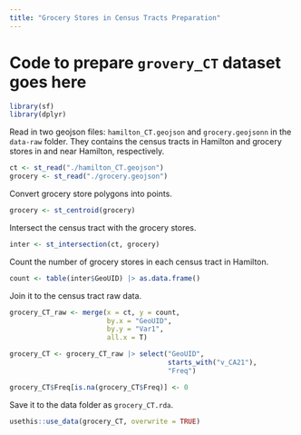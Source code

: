 ```yaml
---
title: "Grocery Stores in Census Tracts Preparation"
---
```


# Code to prepare `grovery_CT` dataset goes here

```r
library(sf)
library(dplyr)
```

Read in two geojson files: `hamilton_CT.geojson` and `grocery.geojsonn` in the `data-raw` folder. They contains the census tracts in Hamilton and grocery stores in and near Hamilton, respectively.

```r
ct <- st_read("./hamilton_CT.geojson")
grocery <- st_read("./grocery.geojson")
```

Convert grocery store polygons into points.

```r
grocery <- st_centroid(grocery)
```

Intersect the census tract with the grocery stores.

```r
inter <- st_intersection(ct, grocery)
```

Count the number of grocery stores in each census tract in Hamilton.

```r
count <- table(inter$GeoUID) |> as.data.frame()
```

Join it to the census tract raw data.

```r
grocery_CT_raw <- merge(x = ct, y = count,
                        by.x = "GeoUID",
                        by.y = "Var1",
                        all.x = T)
```

```r
grocery_CT <- grocery_CT_raw |> select("GeoUID", 
                                       starts_with("v_CA21"), 
                                       "Freq")

grocery_CT$Freq[is.na(grocery_CT$Freq)] <- 0
```

Save it to the data folder as `grocery_CT.rda`.

```r
usethis::use_data(grocery_CT, overwrite = TRUE)
```
